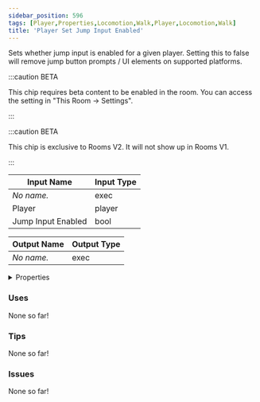 ```yaml
---
sidebar_position: 596
tags: [Player,Properties,Locomotion,Walk,Player,Locomotion,Walk]
title: 'Player Set Jump Input Enabled'
---
```


Sets whether jump input is enabled for a given player. Setting this to false will remove jump button prompts / UI elements on supported platforms.

:::caution BETA

This chip requires beta content to be enabled in the room. You can access the setting in "This Room -> Settings".

:::

:::caution BETA

This chip is exclusive to Rooms V2. It will not show up in Rooms V1.

:::


<EsbSvg />

| Input Name | Input Type |
|-----------|-----------|
| *No name.* | exec |
| Player | player |
| Jump Input Enabled | bool |

| Output Name | Output Type |
|-----------|-----------|
| *No name.* | exec |


<details>
  <summary>Properties</summary>
  <div>
    <div>
    <table>
      <thead>
        <tr>
          <th>Is beta required?</th>
          <th>✅</th>
        </tr>
        <tr>
          <th>Is this chip a trolling risk?</th>
          <th>❌</th>
        </tr>
        <tr>
          <th>Is this chip a role assignment risk?</th>
          <th>❌</th>
        </tr>
        <tr>
          <th>Chip UUID</th>
          <th>d837f992-bcc3-4571-b402-c39a5378e1ee</th>
        </tr>
      </thead>
    </table>
    </div>
  </div>
</details>

### Uses

None so far!

### Tips

None so far!

### Issues

None so far!